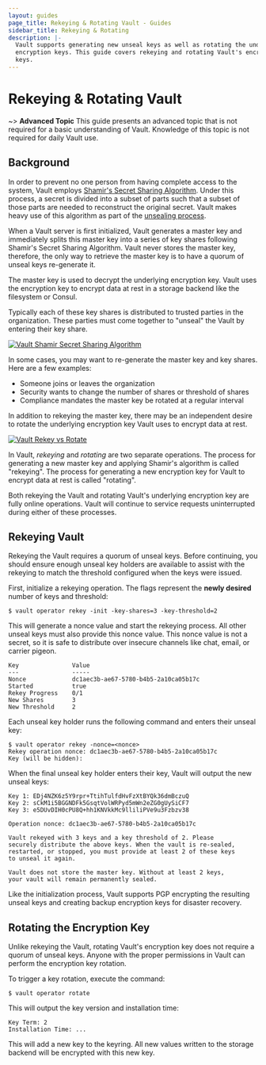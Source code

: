 ```yaml
---
layout: guides
page_title: Rekeying & Rotating Vault - Guides
sidebar_title: Rekeying & Rotating
description: |-
  Vault supports generating new unseal keys as well as rotating the underlying
  encryption keys. This guide covers rekeying and rotating Vault's encryption
  keys.
---
```


# Rekeying &amp; Rotating Vault

~> **Advanced Topic** This guide presents an advanced topic that is not required
for a basic understanding of Vault. Knowledge of this topic is not required for
daily Vault use.

## Background

In order to prevent no one person from having complete access to the system,
Vault employs [Shamir's Secret Sharing Algorithm][shamir]. Under this process,
a secret is divided into a subset of parts such that a subset of those parts are
needed to reconstruct the original secret. Vault makes heavy use of this
algorithm as part of the [unsealing process](/docs/concepts/seal).

When a Vault server is first initialized, Vault generates a master key and
immediately splits this master key into a series of key shares following
Shamir's Secret Sharing Algorithm. Vault never stores the master key, therefore,
the only way to retrieve the master key is to have a quorum of unseal keys
re-generate it.

The master key is used to decrypt the underlying encryption key. Vault uses the
encryption key to encrypt data at rest in a storage backend like the filesystem
or Consul.

Typically each of these key shares is distributed to trusted parties in the
organization. These parties must come together to "unseal" the Vault by entering
their key share.

[![Vault Shamir Secret Sharing Algorithm](/img/vault-shamir-secret-sharing.svg)](/img/vault-shamir-secret-sharing.svg)

[shamir]: https://en.wikipedia.org/wiki/Shamir%27s_Secret_Sharing

In some cases, you may want to re-generate the master key and key shares. Here
are a few examples:

- Someone joins or leaves the organization
- Security wants to change the number of shares or threshold of shares
- Compliance mandates the master key be rotated at a regular interval

In addition to rekeying the master key, there may be an independent desire to
rotate the underlying encryption key Vault uses to encrypt data at rest.

[![Vault Rekey vs Rotate](/img/vault-rekey-vs-rotate.svg)](/img/vault-rekey-vs-rotate.svg)

In Vault, _rekeying_ and _rotating_ are two separate operations. The process for
generating a new master key and applying Shamir's algorithm is called
"rekeying". The process for generating a new encryption key for Vault to encrypt
data at rest is called "rotating".

Both rekeying the Vault and rotating Vault's underlying encryption key are fully
online operations. Vault will continue to service requests uninterrupted during
either of these processes.

## Rekeying Vault

Rekeying the Vault requires a quorum of unseal keys. Before continuing, you
should ensure enough unseal key holders are available to assist with the
rekeying to match the threshold configured when the keys were issued.

First, initialize a rekeying operation. The flags represent the **newly
desired** number of keys and threshold:

```shell-session
$ vault operator rekey -init -key-shares=3 -key-threshold=2
```

This will generate a nonce value and start the rekeying process. All other
unseal keys must also provide this nonce value. This nonce value is not a
secret, so it is safe to distribute over insecure channels like chat, email, or
carrier pigeon.

```text
Key               Value
---               -----
Nonce             dc1aec3b-ae67-5780-b4b5-2a10ca05b17c
Started           true
Rekey Progress    0/1
New Shares        3
New Threshold     2
```

Each unseal key holder runs the following command and enters their unseal key:

```shell-session
$ vault operator rekey -nonce=<nonce>
Rekey operation nonce: dc1aec3b-ae67-5780-b4b5-2a10ca05b17c
Key (will be hidden):
```

When the final unseal key holder enters their key, Vault will output the new
unseal keys:

```text
Key 1: EDj4NZK6z5Y9rpr+TtihTulfdHvFzXtBYQk36dmBczuQ
Key 2: sCkM1i5BGGNDFk5GsqtVolWRPyd5mWn2eZG0gUySiCF7
Key 3: e5DUvDIH0cPU8Q+hh1KNVkkMc9lliliPVe9u3Fzbzv38

Operation nonce: dc1aec3b-ae67-5780-b4b5-2a10ca05b17c

Vault rekeyed with 3 keys and a key threshold of 2. Please
securely distribute the above keys. When the vault is re-sealed,
restarted, or stopped, you must provide at least 2 of these keys
to unseal it again.

Vault does not store the master key. Without at least 2 keys,
your vault will remain permanently sealed.
```

Like the initialization process, Vault supports PGP encrypting the resulting
unseal keys and creating backup encryption keys for disaster recovery.

## Rotating the Encryption Key

Unlike rekeying the Vault, rotating Vault's encryption key does not require a
quorum of unseal keys. Anyone with the proper permissions in Vault can perform
the encryption key rotation.

To trigger a key rotation, execute the command:

```shell-session
$ vault operator rotate
```

This will output the key version and installation time:

```text
Key Term: 2
Installation Time: ...
```

This will add a new key to the keyring. All new values written to the storage
backend will be encrypted with this new key.
